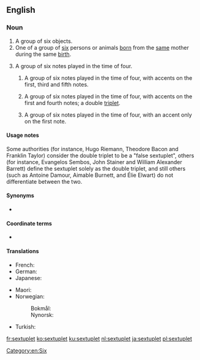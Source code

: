 ==English==
{{wikipedia}}

===Noun===
{{en-noun}}

# A group of six objects.
# One of a group of [[six]] persons or animals [[born]] from the [[same]] mother during the same [[birth]].
# {{label|en|music}} A group of six notes played in the time of four.
## {{label|en|music|proscribed}} A group of six notes played in the time of four, with accents on the first, third and fifth notes.
## {{label|en|music|proscribed}} A group of six notes played in the time of four, with accents on the first and fourth notes; a double [[triplet]].
## {{label|en|music|proscribed}} A group of six notes played in the time of four, with an accent only on the first note.

====Usage notes====
Some authorities (for instance, Hugo Riemann, Theodore Bacon and Franklin Taylor) consider the double triplet to be a "false sextuplet", others (for instance, Evangelos Sembos, John Stainer and William Alexander Barrett) define the sextuplet solely as the double triplet, and still others (such as Antoine Damour, Aimable Burnett, and Élie Elwart) do not differentiate between the two.

====Synonyms====
* {{sense|six notes played in the time of four}} {{l|en|sextolet}}

====Coordinate terms====
* {{sense|one of six born together}} {{l|en|twin}} {{coefficient}}

====Translations====
{{trans-top|one of six born together}}
* French: {{t+|fr|sextuplé}}
* German: {{t+|de|Sechsling|m}}
* Japanese: {{t+|ja|六つ子|tr=mutsugo|sc=Jpan}}
{{trans-mid}}
* Maori: {{t|mi|māhanga ono}}
* Norwegian:
*: Bokmål: {{t|nb|seksling|m}}
*: Nynorsk: {{t|nn|seksling|m}}
* Turkish: {{t+|tr|altız}}
{{trans-bottom}}

[[Category:en:Six]]

[[fr:sextuplet]]
[[ko:sextuplet]]
[[ku:sextuplet]]
[[nl:sextuplet]]
[[ja:sextuplet]]
[[pl:sextuplet]]